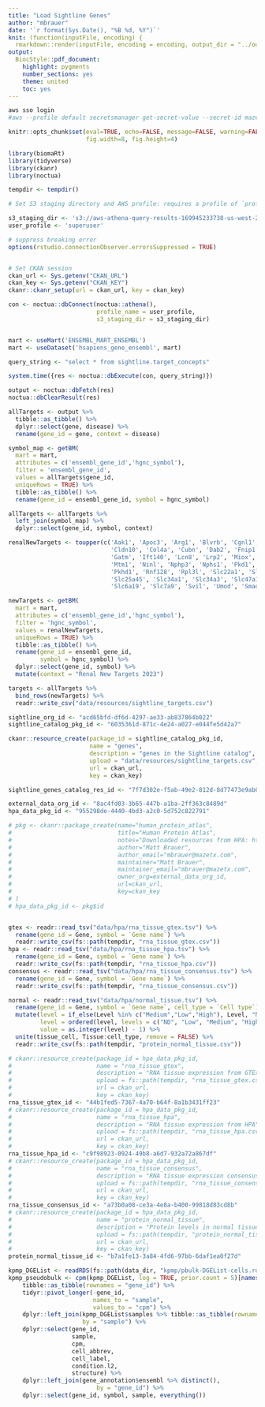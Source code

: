 ```yaml
---
title: "Load Sightline Genes"
author: "mbrauer"
date: '`r format(Sys.Date(), "%B %d, %Y")`'
knit: (function(inputFile, encoding) {
  rmarkdown::render(inputFile, encoding = encoding, output_dir = "../output") })
output:
  BiocStyle::pdf_document:
    highlight: pygments
    number_sections: yes
    theme: united
    toc: yes
---
```


```sh
aws sso login
#aws --profile default secretsmanager get-secret-value --secret-id mazetx.credentials.sa.athena | jq -r .SecretString | jq
```

```r
knitr::opts_chunk$set(eval=TRUE, echo=FALSE, message=FALSE, warning=FALSE, include=FALSE,
                      fig.width=8, fig.height=4)

library(biomaRt)
library(tidyverse)
library(ckanr)
library(noctua)

tempdir <- tempdir()

# Set S3 staging directory and AWS profile: requires a profile of `profile_name` in `~/.aws/config` file

s3_staging_dir <- 's3://aws-athena-query-results-169945233738-us-west-2/'
user_profile <- 'superuser'

# suppress breaking error
options(rstudio.connectionObserver.errorsSuppressed = TRUE)


# Set CKAN session
ckan_url <- Sys.getenv("CKAN_URL")
ckan_key <- Sys.getenv("CKAN_KEY")
ckanr::ckanr_setup(url = ckan_url, key = ckan_key)

con <- noctua::dbConnect(noctua::athena(),
                         profile_name = user_profile,
                         s3_staging_dir = s3_staging_dir)


mart <- useMart('ENSEMBL_MART_ENSEMBL')
mart <- useDataset('hsapiens_gene_ensembl', mart)

```

```r

query_string <- "select * from sightline.target_concepts"

system.time({res <- noctua::dbExecute(con, query_string)})

output <- noctua::dbFetch(res)
noctua::dbClearResult(res)

allTargets <- output %>%
  tibble::as_tibble() %>%
  dplyr::select(gene, disease) %>%
  rename(gene_id = gene, context = disease)

symbol_map <- getBM(
  mart = mart,
  attributes = c('ensembl_gene_id','hgnc_symbol'),
  filter = 'ensembl_gene_id',
  values = allTargets$gene_id,
  uniqueRows = TRUE) %>%
  tibble::as_tibble() %>%
  rename(gene_id = ensembl_gene_id, symbol = hgnc_symbol)

allTargets <- allTargets %>%
  left_join(symbol_map) %>%
  dplyr::select(gene_id, symbol, context)

renalNewTargets <- toupper(c('Aak1', 'Apoc3', 'Arg1', 'Blvrb', 'Cgnl1', 'Ckm',
                             'Cldn10', 'Col4a', 'Cubn', 'Dab2', 'Fnip1', 'G6pc',
                             'Gatm', 'Ift140', 'Lcn8', 'Lrp2', 'Miox', 'Mitf',
                             'Mtm1', 'Ninl', 'Nphp3', 'Nphs1', 'Pkd1', 'Pkd2',
                             'Pkhd1', 'Rnf128', 'Rpl3l', 'Slc22a1', 'Slc22a2',
                             'Slc25a45', 'Slc34a1', 'Slc34a3', 'Slc47a1',
                             'Slc6a19', 'Slc7a9', 'Svil', 'Umod', 'Smad6'))

newTargets <- getBM(
  mart = mart,
  attributes = c('ensembl_gene_id','hgnc_symbol'),
  filter = 'hgnc_symbol',
  values = renalNewTargets,
  uniqueRows = TRUE) %>%
  tibble::as_tibble() %>%
  rename(gene_id = ensembl_gene_id,
         symbol = hgnc_symbol) %>%
  dplyr::select(gene_id, symbol) %>%
  mutate(context = "Renal New Targets 2023")

targets <- allTargets %>%
  bind_rows(newTargets) %>%
  readr::write_csv("data/resources/sightline_targets.csv")


```


```r
sightline_org_id <- "acd65bfd-df6d-4297-ae33-ab837864b022"
sightline_catalog_pkg_id <- "6035361d-871c-4e24-a027-e044fe5d42a7"

ckanr::resource_create(package_id = sightline_catalog_pkg_id,
                       name = "genes",
                       description = "genes in the Sightline catalog",
                       upload = "data/resources/sightline_targets.csv",
                       url = ckan_url,
                       key = ckan_key)

sightline_genes_catalog_res_id <- "7f7d302e-f5ab-49e2-812d-8d77473e9ab0"

```

```r
external_data_org_id <- "8ac4fd03-3b65-447b-a1ba-2ff363c8489d"
hpa_data_pkg_id <- "955298de-4440-4bd3-a2c0-5d752c822791"

# pkg <- ckanr::package_create(name="human_protein_atlas",
#                              title="Human Protein Atlas",
#                              notes="Downloaded resources from HPA: https://www.proteinatlas.org/about/download",
#                              author="Matt Brauer",
#                              author_email="mbrauer@mazetx.com",
#                              maintainer="Matt Brauer",
#                              maintainer_email="mbrauer@mazetx.com",
#                              owner_org=external_data_org_id,
#                              url=ckan_url,
#                              key=ckan_key
# )
# hpa_data_pkg_id <- pkg$id


gtex <- readr::read_tsv("data/hpa/rna_tissue_gtex.tsv") %>%
  rename(gene_id = Gene, symbol = `Gene name`) %>%
  readr::write_csv(fs::path(tempdir, "rna_tissue_gtex.csv"))
hpa <- readr::read_tsv("data/hpa/rna_tissue_hpa.tsv") %>%
  rename(gene_id = Gene, symbol = `Gene name`) %>%
  readr::write_csv(fs::path(tempdir, "rna_tissue_hpa.csv"))
consensus <- readr::read_tsv("data/hpa/rna_tissue_consensus.tsv") %>%
  rename(gene_id = Gene, symbol = `Gene name`) %>%
  readr::write_csv(fs::path(tempdir, "rna_tissue_consensus.csv"))

normal <- readr::read_tsv("data/hpa/normal_tissue.tsv") %>%
  rename(gene_id = Gene, symbol = `Gene name`, cell_type = `Cell type`) %>%
  mutate(level = if_else(Level %in% c("Medium","Low","High"), Level, "ND"),
         level = ordered(level, levels = c("ND", "Low", "Medium", "High")),
         value = as.integer(level) - 1) %>%
  unite(tissue_cell, Tissue:cell_type, remove = FALSE) %>%
  readr::write_csv(fs::path(tempdir, "protein_normal_tissue.csv"))

# ckanr::resource_create(package_id = hpa_data_pkg_id,
#                        name = "rna_tissue_gtex",
#                        description = "RNA tissue expression from GTEx",
#                        upload = fs::path(tempdir, "rna_tissue_gtex.csv"),
#                        url = ckan_url,
#                        key = ckan_key)
rna_tissue_gtex_id <- "44b1fed5-7367-4a70-b64f-8a1b3431ff23"
# ckanr::resource_create(package_id = hpa_data_pkg_id,
#                        name = "rna_tissue_hpa",
#                        description = "RNA tissue expression from HPA",
#                        upload = fs::path(tempdir, "rna_tissue_hpa.csv"),
#                        url = ckan_url,
#                        key = ckan_key)
rna_tissue_hpa_id <- "c9f98923-0924-49b8-a6d7-932a72a867df"
# ckanr::resource_create(package_id = hpa_data_pkg_id,
#                        name = "rna_tissue_consensus",
#                        description = "RNA tissue expression consensus between GTEx and HPA",
#                        upload = fs::path(tempdir, "rna_tissue_consensus.csv"),
#                        url = ckan_url,
#                        key = ckan_key)
rna_tissue_consensus_id <- "a73b0a08-ce3a-4e8a-b400-99818d83cd8b"
# ckanr::resource_create(package_id = hpa_data_pkg_id,
#                        name = "protein_normal_tissue",
#                        description = "Protein levels in normal tissue",
#                        upload = fs::path(tempdir, "protein_normal_tissue.csv"),
#                        url = ckan_url,
#                        key = ckan_key)
protein_normal_tissue_id <- "b7a1fe13-3a84-4fd6-97bb-6daf1ea0f27d"


```

```r
kpmp_DGEList <- readRDS(fs::path(data_dir, "kpmp/pbulk-DGEList-cells.rds"))
kpmp_pseudobulk <- cpm(kpmp_DGEList, log = TRUE, prior.count = 5)[names(gene_annotation$genes),] %>%
    tibble::as_tibble(rownames = "gene_id") %>%
    tidyr::pivot_longer(-gene_id,
                        names_to = "sample",
                        values_to = "cpm") %>%
    dplyr::left_join(kpmp_DGEList$samples %>% tibble::as_tibble(rownames = "sample"),
                     by = "sample") %>%
    dplyr::select(gene_id,
                  sample,
                  cpm,
                  cell_abbrev,
                  cell_label,
                  condition.l2,
                  structure) %>%
    dplyr::left_join(gene_annotation$ensembl %>% distinct(),
                         by = "gene_id") %>%
    dplyr::select(gene_id, symbol, sample, everything())


```
